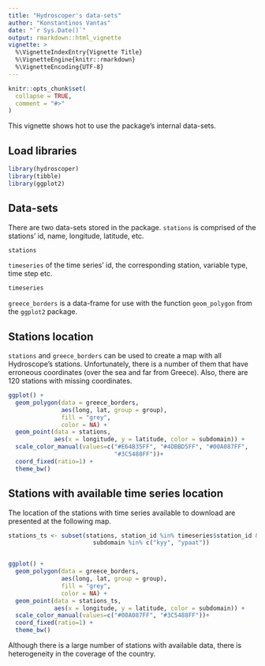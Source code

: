 ```yaml
---
title: "Hydroscoper's data-sets"
author: "Konstantinos Vantas"
date: "`r Sys.Date()`"
output: rmarkdown::html_vignette
vignette: >
  %\VignetteIndexEntry{Vignette Title}
  %\VignetteEngine{knitr::rmarkdown}
  %\VignetteEncoding{UTF-8}
---
```


```r
knitr::opts_chunk$set(
  collapse = TRUE,
  comment = "#>"
)
```

This vignette shows hot to use the package's internal data-sets.

## Load libraries

```r
library(hydroscoper)
library(tibble)
library(ggplot2)
```

## Data-sets

There are two data-sets stored in the package. `stations` is comprised of the stations' id, name, longitude,  latitude, etc.

```r
stations
```

`timeseries` of the time series' id, the corresponding station, variable type, time step etc.

```r
timeseries
```

`greece_borders` is a data-frame for use with the function `geom_polygon` from the `ggplot2` package.

## Stations location

`stations` and `greece_borders`  can be used to create a map with all Hydroscope's stations. Unfortunately, there is a number of them that have erroneous coordinates (over the sea and far from Greece). Also,
there are 120 stations with missing coordinates.

```r
ggplot() + 
  geom_polygon(data = greece_borders,
               aes(long, lat, group = group),
               fill = "grey",
               color = NA) +
  geom_point(data = stations,
             aes(x = longitude, y = latitude, color = subdomain)) +
  scale_color_manual(values=c("#E64B35FF", "#4DBBD5FF", "#00A087FF", 
                              "#3C5488FF"))+
  coord_fixed(ratio=1) +
  theme_bw()
```

## Stations with available time series location

The location of the stations with time series available to download are presented at the following map.

```r
stations_ts <- subset(stations, station_id %in% timeseries$station_id &
                        subdomain %in% c("kyy", "ypaat"))


ggplot() + 
  geom_polygon(data = greece_borders,
               aes(long, lat, group = group),
               fill = "grey",
               color = NA) +
  geom_point(data = stations_ts,
             aes(x = longitude, y = latitude, color = subdomain)) +
  scale_color_manual(values=c("#00A087FF", "#3C5488FF"))+
  coord_fixed(ratio=1) +
  theme_bw()
```

Although there is a large number of stations with available data, there is heterogeneity in the coverage of the country.
